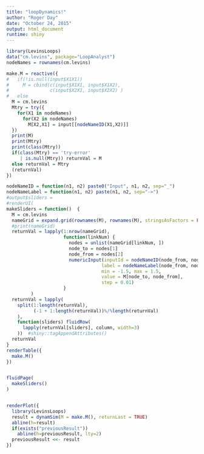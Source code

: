 ```yaml
---
title: "loopDynamics!"
author: "Roger Day"
date: "October 24, 2015"
output: html_document
runtime: shiny
---
```




```r

library(LevinsLoops)
data("cm.levins", package="LoopAnalyst")
nodeNames = rownames(cm.levins)

make.M = reactive({
#   if(!is.null(input$X1X1))
#     M = cbind(c(input$X1X1, input$X1X2),
#               c(input$X2X1, input$X2X2) )
#   else
  M = cm.levins
  Mtry = try({  
    for(X1 in nodeNames)
      for(X2 in nodeNames)
        M[X2,X1] = input[[nodeNameID(X1,X2)]]
  })
  print(M)
  print(Mtry)
  print(class(Mtry))
  if(class(Mtry) == 'try-error'
     | is.null(Mtry)) returnVal = M
  else returnVal = Mtry
  (returnVal)
})

nodeNameID = function(n1, n2) paste0("Input", n1, n2, sep="_")
nodeNameLabel = function(n1, n2) paste(n1, n2, sep="->")
#output$sliders = 
#renderUI(
makeSliders = function()  {
  M = cm.levins
  nameGrid = expand.grid(rownames(M), rownames(M), stringsAsFactors = FALSE)
  #print(nameGrid)
  returnVal = lapply(1:nrow(nameGrid), 
                     function(linkNum) {
                       nodes = unlist(nameGrid[linkNum, ])
                       node_to = nodes[1]
                       node_from = nodes[2]
                       numericInput(inputId = nodeNameID(node_from, node_to), 
                                   label = nodeNameLabel(node_from, node_to),
                                   min = -1.5, max = 1.5, 
                                   value = M[node_to, node_from], 
                                   step = 0.01)
                     }
         )
  returnVal = lapply(
    split(1:length(returnVal),
          (-1 + 1:length(returnVal))%/%length(returnVal)
    ),
    function(sliders) fluidRow(
      lapply(returnVal[sliders], column, width=3) 
    ))  #shiny::tagAppendAttributes() 
  returnVal                         
}
renderTable({
  make.M()  
})


fluidPage(
  makeSliders()
)


renderPlot({
  library(LevinsLoops)
  result = dynamSim(M = make.M(), returnLast = TRUE)
  abline(h=result)
  if(exists("previousResult")) 
    abline(h=previousResult, lty=2)
  previousResult <<- result
})
```


